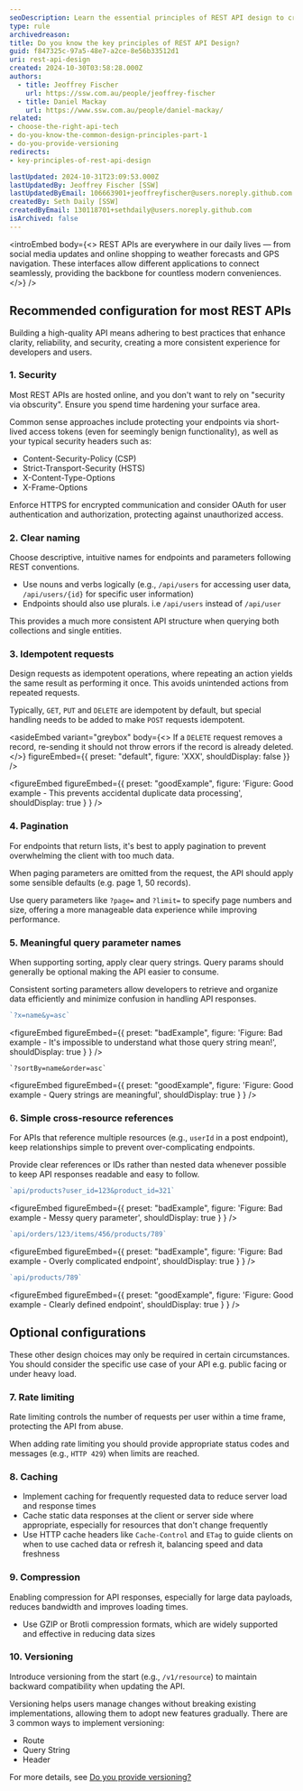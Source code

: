 ```yaml
---
seoDescription: Learn the essential principles of REST API design to create APIs that are clear, reliable, and secure. Discover tips on naming conventions, idempotency, versioning, pagination, sorting, security, and more to build developer-friendly interfaces that foster trust and ease of use.
type: rule
archivedreason:
title: Do you know the key principles of REST API Design?
guid: f847325c-97a5-48e7-a2ce-8e56b33512d1
uri: rest-api-design
created: 2024-10-30T03:58:28.000Z
authors:
  - title: Jeoffrey Fischer
    url: https://ssw.com.au/people/jeoffrey-fischer
  - title: Daniel Mackay
    url: https://www.ssw.com.au/people/daniel-mackay/
related:
- choose-the-right-api-tech
- do-you-know-the-common-design-principles-part-1
- do-you-provide-versioning
redirects:
- key-principles-of-rest-api-design

lastUpdated: 2024-10-31T23:09:53.000Z
lastUpdatedBy: Jeoffrey Fischer [SSW]
lastUpdatedByEmail: 106663901+jeoffreyfischer@users.noreply.github.com
createdBy: Seth Daily [SSW]
createdByEmail: 130118701+sethdaily@users.noreply.github.com
isArchived: false
---
```


<introEmbed
  body={<>
REST APIs are everywhere in our daily lives — from social media updates and online shopping to weather forecasts and GPS navigation. These interfaces allow different applications to connect seamlessly, providing the backbone for countless modern conveniences.
  </>}
/>
<youtubeEmbed url="https://youtu.be/_gQaygjm_hg" description="Video: Good APIs Vs Bad APIs: 7 Tips for API Design (6 min)" />

## Recommended configuration for most REST APIs

Building a high-quality API means adhering to best practices that enhance clarity, reliability, and security, creating a more consistent experience for developers and users.

### 1. Security

Most REST APIs are hosted online, and you don't want to rely on "security via obscurity". Ensure you spend time hardening your surface area.

Common sense approaches include protecting your endpoints via short-lived access tokens (even for seemingly benign functionality), as well as your typical security headers such as:

* Content-Security-Policy (CSP)
* Strict-Transport-Security (HSTS)
* X-Content-Type-Options
* X-Frame-Options

Enforce HTTPS for encrypted communication and consider OAuth for user authentication and authorization, protecting against unauthorized access.

### 2. Clear naming

Choose descriptive, intuitive names for endpoints and parameters following REST conventions.

* Use nouns and verbs logically (e.g., `/api/users` for accessing user data, `/api/users/{id}` for specific user information)
* Endpoints should also use plurals. i.e `/api/users` instead of `/api/user`

This provides a much more consistent API structure when querying both collections and single entities.

### 3. Idempotent requests

Design requests as idempotent operations, where repeating an action yields the same result as performing it once. This avoids unintended actions from repeated requests.

Typically, `GET`, `PUT` and `DELETE` are idempotent by default, but special handling needs to be added to make `POST` requests idempotent.

<asideEmbed
  variant="greybox"
  body={<>
    If a `DELETE` request removes a record, re-sending it should not throw errors if the record is already deleted.
  </>}
  figureEmbed={{
    preset: "default",
    figure: 'XXX',
    shouldDisplay: false
  }}
/>

<figureEmbed figureEmbed={{
  preset: "goodExample",
  figure: 'Figure: Good example - This prevents accidental duplicate data processing',
  shouldDisplay: true
} } />


### 4. Pagination

For endpoints that return lists, it's best to apply pagination to prevent overwhelming the client with too much data.

When paging parameters are omitted from the request, the API should apply some sensible defaults (e.g. page 1, 50 records).

Use query parameters like `?page=` and `?limit=` to specify page numbers and size, offering a more manageable data experience while improving performance.

### 5. Meaningful query parameter names

When supporting sorting, apply clear query strings. Query params should generally be optional making the API easier to consume.

Consistent sorting parameters allow developers to retrieve and organize data efficiently and minimize confusion in handling API responses.

```js
`?x=name&y=asc`
```

<figureEmbed figureEmbed={{
  preset: "badExample",
  figure: 'Figure: Bad example - It\'s impossible to understand what those query string mean!',
  shouldDisplay: true
} } />


```jsox
`?sortBy=name&order=asc`
```

<figureEmbed figureEmbed={{
  preset: "goodExample",
  figure: 'Figure: Good example - Query strings are meaningful',
  shouldDisplay: true
} } />


### 6. Simple cross-resource references

For APIs that reference multiple resources (e.g., `userId` in a post endpoint), keep relationships simple to prevent over-complicating endpoints.

Provide clear references or IDs rather than nested data whenever possible to keep API responses readable and easy to follow.

```js
`api/products?user_id=123&product_id=321`
```

<figureEmbed figureEmbed={{
  preset: "badExample",
  figure: 'Figure: Bad example - Messy query parameter',
  shouldDisplay: true
} } />


```js
`api/orders/123/items/456/products/789`
```

<figureEmbed figureEmbed={{
  preset: "badExample",
  figure: 'Figure: Bad example - Overly complicated endpoint',
  shouldDisplay: true
} } />


```js
`api/products/789`
```

<figureEmbed figureEmbed={{
  preset: "goodExample",
  figure: 'Figure: Good example - Clearly defined endpoint',
  shouldDisplay: true
} } />


## Optional configurations

These other design choices may only be required in certain circumstances. You should consider the specific use case of your API e.g. public facing or under heavy load.

### 7. Rate limiting

Rate limiting controls the number of requests per user within a time frame, protecting the API from abuse.

When adding rate limiting you should provide appropriate status codes and messages (e.g., `HTTP 429`) when limits are reached.

### 8. Caching

* Implement caching for frequently requested data to reduce server load and response times
* Cache static data responses at the client or server side where appropriate, especially for resources that don't change frequently
* Use HTTP cache headers like `Cache-Control` and `ETag` to guide clients on when to use cached data or refresh it, balancing speed and data freshness

### 9. Compression

Enabling compression for API responses, especially for large data payloads, reduces bandwidth and improves loading times.

* Use GZIP or Brotli compression formats, which are widely supported and effective in reducing data sizes

### 10. Versioning

Introduce versioning from the start (e.g., `/v1/resource`) to maintain backward compatibility when updating the API.

Versioning helps users manage changes without breaking existing implementations, allowing them to adopt new features gradually. There are 3 common ways to implement versioning:

* Route
* Query String
* Header

For more details, see [Do you provide versioning?](/do-you-provide-versioning)
